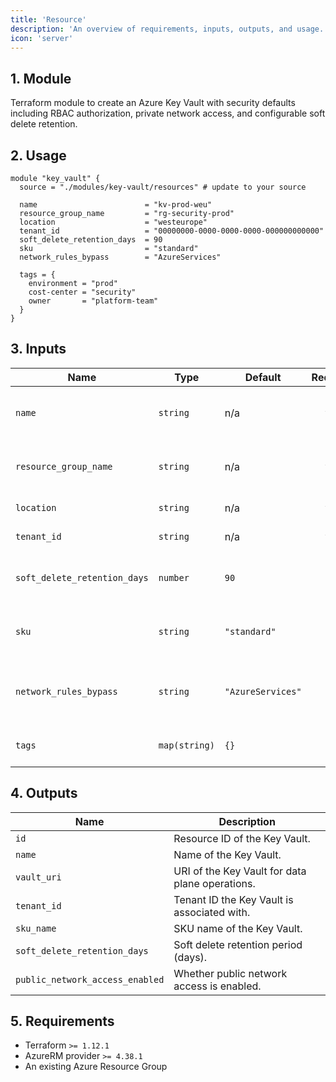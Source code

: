 ```yaml
---
title: 'Resource'
description: 'An overview of requirements, inputs, outputs, and usage.'
icon: 'server'
---
```


## 1. Module
Terraform module to create an Azure Key Vault with security defaults including RBAC authorization, private network access, and configurable soft delete retention.

## 2. Usage
```hcl main.tf
module "key_vault" {
  source = "./modules/key-vault/resources" # update to your source

  name                        = "kv-prod-weu"
  resource_group_name         = "rg-security-prod"
  location                    = "westeurope"
  tenant_id                   = "00000000-0000-0000-0000-000000000000"
  soft_delete_retention_days  = 90
  sku                         = "standard"
  network_rules_bypass        = "AzureServices"

  tags = {
    environment = "prod"
    cost-center = "security"
    owner       = "platform-team"
  }
}
```

## 3. Inputs
| Name                        | Type          | Default          | Required | Description                                                     |
| --------------------------- | ------------- | ---------------- | :------: | --------------------------------------------------------------- |
| `name`                      | `string`      | n/a              |    yes   | Name of the Key Vault (globally unique).                       |
| `resource_group_name`       | `string`      | n/a              |    yes   | Resource group in which to create the Key Vault.              |
| `location`                  | `string`      | n/a              |    yes   | Azure region, e.g. `westeurope`.                               |
| `tenant_id`                 | `string`      | n/a              |    yes   | Azure Tenant ID.                                               |
| `soft_delete_retention_days`| `number`      | `90`             |    no    | Soft delete retention in days. Valid range **7..90**.         |
| `sku`                       | `string`      | `"standard"`     |    no    | Key Vault SKU. Valid values: **standard**, **premium**.       |
| `network_rules_bypass`      | `string`      | `"AzureServices"`|    no    | Traffic bypass rules. Valid values: **AzureServices**, **None**.|
| `tags`                      | `map(string)` | `{}`             |    no    | Tags to apply to the Key Vault.                               |

## 4. Outputs
| Name                           | Description                                    |
| ------------------------------ | ---------------------------------------------- |
| `id`                           | Resource ID of the Key Vault.                 |
| `name`                         | Name of the Key Vault.                        |
| `vault_uri`                    | URI of the Key Vault for data plane operations.|
| `tenant_id`                    | Tenant ID the Key Vault is associated with.   |
| `sku_name`                     | SKU name of the Key Vault.                    |
| `soft_delete_retention_days`   | Soft delete retention period (days).          |
| `public_network_access_enabled`| Whether public network access is enabled.     |

## 5. Requirements
- Terraform `>= 1.12.1`
- AzureRM provider `>= 4.38.1`
- An existing Azure Resource Group
